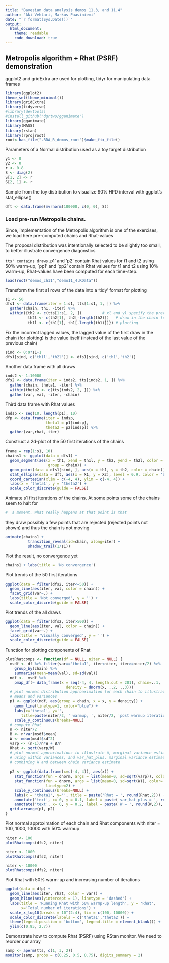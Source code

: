 ```yaml
---
title: "Bayesian data analysis demos 11.3, and 11.4"
author: "Aki Vehtari, Markus Paasiniemi"
date: "`r format(Sys.Date())`"
output:
  html_document:
    theme: readable
    code_download: true
---
```

## Metropolis algorithm + Rhat (PSRF) demonstration
ggplot2 and gridExtra are used for plotting, tidyr for manipulating
data frames

```r
library(ggplot2)
theme_set(theme_minimal())
library(gridExtra)
library(tidyverse)
#library(devtools)
#install_github("dgrtwo/gganimate")
library(gganimate)
library(MASS)
library(rstan)
library(rprojroot)
root<-has_file(".BDA_R_demos_root")$make_fix_file()
```

Parameters of a Normal distribution used as a toy target distribution

```r
y1 <- 0
y2 <- 0
r <- 0.8
S <- diag(2)
S[1, 2] <- r
S[2, 1] <- r
```

Sample from the toy distribution to visualize 90% HPD
interval with ggplot's stat_ellipse()

```r
dft <- data.frame(mvrnorm(100000, c(0, 0), S))
```

### Load pre-run Metropolis chains.
Since, implementation of the Metropolis algorithm is one of the
exercises, we load here pre-computed chains and Rhat-values

The proposal distribution was intentionally selected to be slightly
too small, to better illustrate convergence diagonstics

`tts' contains draws, `p1' and 'p2' contain Rhat values for t1
and t2 using 50% warm-up, `pp1' and 'pp2' contain Rhat values for
t1 and t2 using 10% warm-up, Rhat-values have been computed for
each time-step.

```r
load(root("demos_ch11","demo11_4.RData"))
```

Transform the first s1 rows of the
data into a 'tidy' format for plotting

```r
s1 <- 50
dfs1 <- data.frame(iter = 1:s1, tts[1:s1, 1, ]) %>%
  gather(chain, th1, -iter) %>%
  within({th2 <- c(tts[1:s1, 2, ])         # xl and yl specify the previous
          th2l <- c(th2[1], th2[-length(th2)])   # draw in the chain for
          th1l <- c(th1[1], th1[-length(th1)])}) # plotting
```

Fix the incorrect lagged values, the lagged value of the
first draw in the chain (for plotting) is  the value
itself (instead of the last value of the previous chain)

```r
sind <- 0:9*s1+1
dfs1[sind, c('th1l','th2l')] <- dfs1[sind, c('th1','th2')]
```

Another data frame with all draws

```r
inds2 <- 1:10000
dfs2 <- data.frame(iter = inds2, tts[inds2, 1, ]) %>%
  gather(chain, theta1, -iter) %>%
  within(theta2 <- c(tts[inds2, 2, ])) %>%
  gather(var, val, -iter, -chain)
```

Third data frame with Rhat values

```r
indsp <- seq(10, length(p1), 10)
dfp <- data.frame(iter = indsp,
                  theta1 = p1[indsp],
                  theta2 = p2[indsp]) %>%
  gather(var,rhat,-iter) 
```

Construct a 2d-plot of the 50 first iterations of the chains

```r
frame = rep(1:s1, 10)
chains1 <- ggplot(data = dfs1) +
  geom_segment(aes(x = th1, xend = th1l, y = th2, yend = th2l, color = chain,
                   group = chain)) +
  geom_point(data = dfs1[sind, ], aes(x = th1, y = th2, color = chain)) +
  stat_ellipse(data = dft, aes(x = X1, y = X2), level = 0.9, color = 'black') +
  coord_cartesian(xlim = c(-4, 4), ylim = c(-4, 4)) +
  labs(x = 'theta1', y = 'theta2') +
  scale_color_discrete(guide = FALSE)
```

Animate s1 first iterations of the chains. 
At some points some of the chains seem to halt for

```r
#  a moment. What really happens at that point is that
```

they draw possibly a few points that are rejected
(rejected points not shown) and thus the chain is not moving

```r
animate(chains1 + 
          transition_reveal(id=chain, along=iter) + 
          shadow_trail(1/s1))
```

Plot the result, no convergence yet

```r
chains1 + labs(title = 'No convergence')
```

Plot trends of the 50 first iterations

```r
ggplot(data = filter(dfs2, iter<=50)) +
  geom_line(aes(iter, val, color = chain)) +
  facet_grid(var~.) +
  labs(title = 'Not converged', y = '') +
  scale_color_discrete(guide = FALSE)
```

Plot trends of the all draws

```r
ggplot(data = filter(dfs2, iter>500)) +
  geom_line(aes(iter, val, color = chain)) +
  facet_grid(var~.) +
  labs(title = 'Visually converged', y = '') +
  scale_color_discrete(guide = FALSE)
```

Function for plotting components of Rhat

```r
plotRhatcomps <- function(df = NULL, niter = NULL) {
  msdf <- df %>% filter(var=='theta1', iter<niter, iter>=niter/2) %>%
    group_by(chain) %>%
    summarise(mean=mean(val), sd=sd(val))
  ndf <-  msdf %>%
    pmap_df(~ data_frame(x = seq(-4, 4, length.out = 201), chain=..1,
                           density = dnorm(x, ..2, ..3)))
  # plot normal distribution approaximation for each chain to illustrate
  # means and variances
  p1 <- ggplot(ndf, aes(group = chain, x = x, y = density)) + 
    geom_line(linetype=1, color="blue") +
    labs(x='theta1', y='',
       title=paste(niter/2, ' warmup, ', niter/2, 'post warmup iterations')) +
    scale_y_continuous(breaks=NULL)
  # compute Rhat
  n <- niter/2
  B <- n*var(msdf$mean)
  W <- mean(msdf$sd^2)
  varp <- (n-1)/n*W + B/n
  Rhat <- sqrt(varp/W)
  # plot normal approximations to illustrate W, marginal variance estimate
  # using within variances, and var_hat_plus, marginal variance estimate
  # combining W and between chain variance estimate
  
  p2 <- ggplot(data.frame(x=c(-4, 4)), aes(x)) +
    stat_function(fun = dnorm, args = list(mean=0, sd=sqrt(varp)), color='red') +
    stat_function(fun = dnorm, args = list(mean=0, sd=sqrt(W)), color='blue',
                  linetype=2) +
    scale_y_continuous(breaks=NULL) +
    labs(x = 'theta1', y='', title = paste('Rhat = ', round(Rhat,2))) +
    annotate('text', x= 0, y = 0.1, label = paste('var_hat_plus = ', round(varp,2)), color='red') +
    annotate('text', x= 0, y = 0.2, label = paste('W = ', round(W,2)), color='blue')
  grid.arrange(p1, p2)
}
```

Plot normal approximation of each chain and Rhat components with
niter = 100, 1000, 10000 with 50% warmup

```r
niter <- 100
plotRhatcomps(dfs2, niter)

niter <- 1000
plotRhatcomps(dfs2, niter)

niter <- 10000
plotRhatcomps(dfs2, niter)
```

Plot Rhat with 50% warm-up and increasing number of iterations

```r
ggplot(data = dfp) +
  geom_line(aes(iter, rhat, color = var)) +
  geom_hline(aes(yintercept = 1), linetype = 'dashed') +
  labs(title = 'Running Rhat with 50% warmp-up length', y = 'Rhat',
       x='Total number of iterations') +
  scale_x_log10(breaks = 10^(2:4), lim = c(100, 10000)) +
  scale_color_discrete(labels = c('theta1','theta2')) +
  theme(legend.position = 'bottom', legend.title = element_blank()) +
  ylim(c(0.95, 2.7))
```

Demonstrate how to compute Rhat (PSRF) using RStan monitor.
We need to reorder our array

```r
samp <- aperm(tts, c(1, 3, 2))
monitor(samp, probs = c(0.25, 0.5, 0.75), digits_summary = 2)
```


